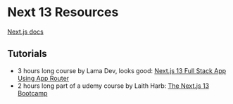 
<Meta title="Resources/Next.js" />

# Next 13 Resources

[Next.js docs](https://nextjs.org/docs)

<h2 className="sb-unstyled my-2 text-2xl text-zinc-500 uppercase">Tutorials</h2>

-   3 hours long course by Lama Dev, looks good: [Next.js 13 Full Stack App Using App Router](https://www.youtube.com/watch?v=VE8BkImUciY)
-   2 hours long part of a udemy course by Laith Harb: [The Next.js 13 Bootcamp](https://www.youtube.com/watch?v=-4giAYiEfa4)
